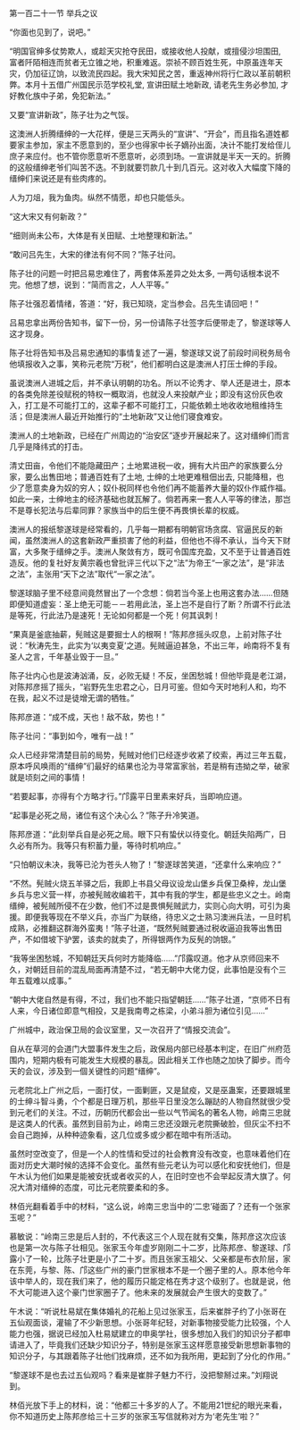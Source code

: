 

第一百二十一节 举兵之议

“你面也见到了，说吧。”

“明国官绅多仗势欺人，或趁天灾抢夺民田，或接收他人投献，或擅侵沙坦围田, 富者阡陌相连而贫者无立锥之地，积重难返。崇祯不顾百姓生死，中原虽连年天灾，仍加征辽饷，以致流民四起。我大宋知民之苦，重返神州将行仁政以革前朝积弊。本月十五借广州国民示范学校礼堂, 宣讲田赋土地新政, 请老先生务必参加, 才好教化族中子弟，免犯新法。”

又要“宣讲新政”，陈子壮为之气馁。

这澳洲人折腾缙绅的一大花样，便是三天两头的“宣讲”、“开会”，而且指名道姓都要家主参加，家主不愿意到的，至少也得家中长子嫡孙出面，决计不能打发给侄儿庶子来应付。也不管你愿意听不愿意听，必须到场。一宣讲就是半天一天的。折腾的这般缙绅老爷们叫苦不迭。不到就要罚款几十到几百元。这对收入大幅度下降的缙绅们来说还是有些肉疼的。

人为刀俎，我为鱼肉。纵然不情愿，却也只能低头。

“这大宋又有何新政？”

“细则尚未公布，大体是有关田赋、土地整理和新法。”

“敢问吕先生，大宋的律法有何不同？”陈子壮问。

陈子壮的问题一时把吕易忠难住了，两套体系差异之处太多, 一两句话根本说不完。他想了想，说到：“简而言之，人人平等。”

陈子壮强忍着情绪，答道：“好，我已知晓，定当参会。吕先生请回吧！”

吕易忠拿出两份告知书，留下一份，另一份请陈子壮签字后便带走了，黎遂球等人这才现身。

陈子壮将告知书及吕易忠通知的事情复述了一遍，黎遂球又说了前段时间税务局令他填报收入之事，笑称元老院“万税”，他们都明白这是澳洲人打压士绅的手段。

虽说澳洲人进城之后，并不承认明朝的功名。所以不论秀才、举人还是进士，原本的各类免除差役赋税的特权一概取消，也就没人来投献产业；即没有这份灰色收入，打工是不可能打工的，这辈子都不可能打工，只能依赖土地收收地租维持生活；但是澳洲人最近开始推行的“土地新政”又让他们寝食难安。

澳洲人的土地新政，已经在广州周边的“治安区”逐步开展起来了。这对缙绅们而言几乎是降纬式的打击。

清丈田亩，令他们不能隐藏田产；土地累进税一收，拥有大片田产的家族要么分家，要么出售田地；普通百姓有了土地, 士绅的土地更难租佃出去, 只能降租，也少了愿意卖身为奴的穷人；奴仆税同样也令他们再不能蓄养大量的奴仆作威作福。如此一来，士绅地主的经济基础也就瓦解了。倘若再来一套人人平等的律法，那岂不是尊长犯法与后辈同罪？家族当中的后生便不再畏惧长辈的权威。

澳洲人的报纸黎遂球是经常看的，几乎每一期都有明朝官场贪腐、官逼民反的新闻，虽然澳洲人的这套新政严重损害了他的利益，但他也不得不承认，当今天下财富，大多聚于缙绅之手。澳洲人聚敛有方，既可令国库充盈，又不至于让普通百姓造反。他的复社好友黄宗羲也曾批评三代以下之“法”为帝王“一家之法”，是“非法之法”，主张用“天下之法”取代“一家之法”。

黎遂球脑子里不经意间竟然冒出了一个念想：倘若当今圣上也用这套办法……但随即便知道虚妄：圣上绝无可能－－若用此法，圣上岂不是自行了断？所谓不行此法是等死，行此法乃是速死！无论如何都是一个死！何其讽刺！

“果真是釜底抽薪，髡贼这是要掘士人的根啊！”陈邦彦摇头叹息，上前对陈子壮说：“秋涛先生，此实为‘以夷变夏’之道。髡贼逼迫甚急，不出三年，岭南将不复有圣人之言，千年基业毁于一旦。”

陈子壮内心也是波涛汹涌，反，必败无疑！不反，坐困愁城！但他毕竟是老江湖，对陈邦彦摇了摇头，“岩野先生忠君之心，日月可鉴。但如今天时地利人和，均不在我，起义不过是徒增无谓的牺牲。”

陈邦彦道：“成不成，天也！敌不敌，势也！”

陈子壮问：“事到如今，唯有一战！”

众人已经非常清楚目前的局势，髡贼对他们已经逐步收紧了绞索，再过三年五载，原本呼风唤雨的“缙绅”们最好的结果也沦为寻常富家翁，若是稍有违拗之举，破家就是顷刻之间的事情！

“若要起事，亦得有个方略才行。”邝露平日里素来好兵，当即响应道。

“起事是必死之局，诸位有这个决心么？”陈子升冷笑道。

陈邦彦道：“此刻举兵自是必死之局。眼下只有蛰伏以待变化。朝廷失陷两广，日久必有所为。我等只有积蓄力量，等待时机响应。”

“只怕朝议未决，我等已沦为苍头人物了！”黎遂球苦笑道，“还拿什么来响应？”

“不然。髡贼火烧五羊驿之后，我即上书县父母议设龙山堡乡兵保卫桑梓，龙山堡乡兵与忠义营一样，亦被髡贼收编若干，其中有我的学生，都是些忠义之士。岭南缙绅，被髡贼所侵不在少数，他们不过是畏惧髡贼武力，实则心向大明，可引为奥援。即便我等现在不举义兵，亦当广为联络，待忠义之士熟习澳洲兵法，一旦时机成熟，必推翻这群海外蛮夷！”陈子壮道，“既然髡贼要通过税收逼迫我等出售田产，不如借坡下驴罢，该卖的就卖了，所得银两作为反髡的饷银。”

“我等坐困愁城，不知朝廷天兵何时方能降临……”邝露叹道。他才从京师回来不久，对朝廷目前的混乱局面再清楚不过，“若无朝中大佬力促，此事怕是没有个三年五载难以成事。”

“朝中大佬自然是有得，不过，我们也不能只指望朝廷……”陈子壮道，“京师不日有人来，今日诸位即意气相投，又是我南粤之栋梁，小弟斗胆为诸位引见……”

广州城中，政治保卫局的会议室里，又一次召开了“情报交流会”。

自从在草河的会道门大盟事件发生之后，政保局内部已经基本判定，在旧广州府范围内，短期内极有可能发生大规模的暴乱。因此相关工作也随之加快了脚步。而今天的会议，涉及到一個关键性的问题“缙绅”。

元老院北上广州之后，一面打仗，一面剿匪，又是鼠疫，又是巫蛊案，还要跟城里的士绅斗智斗勇，个个都是日理万机，那些平日里没怎么蹦跶的人物自然就很少受到元老们的关注。不过，历朝历代都会出一些以气节闻名的著名人物，岭南三忠就是这类人的代表。虽然到目前为止，岭南三忠还没跟元老院撕破脸，但灰尘不扫不会自己跑掉，从种种迹象看，这几位或多或少都在暗中有所活动。

虽然时空改变了，但是一个人的性情和受过的社会教育没有改变，也意味着他们在面对历史大潮时候的选择不会变化。虽然有些元老认为可以感化和安抚他们，但是午木认为他们如果是能被安抚或者收买的人，在旧时空也不会举起反清大旗了。何况大清对缙绅的态度，可比元老院要柔和的多。

林佰光翻看着手中的材料，“这么说，岭南三忠当中的‘二忠’碰面了？还有一个张家玉呢？”

慕敏说：“岭南三忠是后人封的，不代表这三个人现在就有交集，陈邦彦这次应该也是第一次与陈子壮相见。张家玉今年虚岁刚刚二十二岁，比陈邦彦、黎遂球、邝露小了一轮，比陈子壮更是小了二十岁。而且张家玉祖父、父亲都是布衣阶层，家在东莞，与黎、陈、邝这些广州的豪门世家根本不是一个圈子里的人。原本他今年该中举人的，现在我们来了，他的履历只能定格在秀才这个级别了。也就是说，他不大可能进入这个豪门世家圈子了。他未来的发展就会产生很大的变数了。”

午木说：“听说杜易斌在集体婚礼的花船上见过张家玉，后来崔胖子约了小张哥在五仙观面谈，灌输了不少新思想。小张哥年纪轻，对新事物接受能力比较强，个人能力也强，据说已经加入杜易斌建立的申奥学社，很多想加入我们的知识分子都申请进入了，毕竟我们还缺少知识分子，特别是张家玉这样愿意接受新思想新事物的知识分子，与其跟着陈子壮他们找麻烦，还不如为我所用，更起到了分化的作用。”

“黎遂球不是也去过五仙观吗？看来是崔胖子魅力不行，没把黎掰过来。”刘翔说到。

林佰光放下手上的材料，说：“他都三十多岁的人了。不能用21世纪的眼光来看，你不知道历史上陈邦彦给三十三岁的张家玉写信就称对方为‘老先生’啦？”

